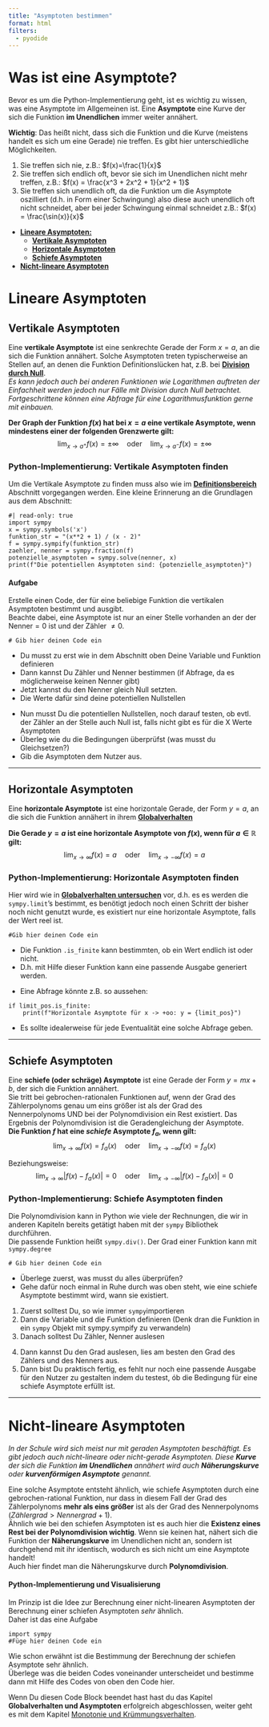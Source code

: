 ```yaml
---
title: "Asymptoten bestimmen"
format: html
filters:
  - pyodide
---
```


# Was ist eine Asymptote?

Bevor es um die Python-Implementierung geht, ist es wichtig zu wissen, was eine Asymptote im Allgemeinen ist.
Eine **Asymptote** eine Kurve der sich die Funktion **im Unendlichen** immer weiter annähert.  

**Wichtig**: Das heißt nicht, dass sich die Funktion und die Kurve (meistens handelt es sich um eine Gerade) nie treffen. Es gibt hier unterschiedliche Möglichkeiten.

1.  Sie treffen sich nie, z.B.: $f(x)=\frac{1}{x}$
2.  Sie treffen sich endlich oft, bevor sie sich im Unendlichen nicht mehr treffen, z.B.: $f(x) = \frac{x^3 + 2x^2 + 1}{x^2 + 1}$
3.  Sie treffen sich unendlich oft, da die Funktion um die Asymptote oszilliert (d.h. in Form einer Schwingung) also diese auch unendlich oft nicht schneidet, aber bei jeder Schwingung einmal schneidet z.B.: $f(x) = \frac{\sin(x)}{x}$

* **[Lineare Asymptoten:](#lineare-asymptoten)**  
  *   **[Vertikale Asymptoten](#vertikale-asymptoten)**
  *   **[Horizontale Asymptoten](#horizontale-asymptoten)**
  *   **[Schiefe Asymptoten](#schiefe-asymptoten)**
* **[Nicht-lineare Asymptoten](#nicht-lineare-asymptoten)**

# Lineare Asymptoten

## Vertikale Asymptoten

Eine **vertikale Asymptote** ist eine senkrechte Gerade der Form $x = a$, an die sich die Funktion annähert. Solche Asymptoten treten typischerweise an Stellen auf, an denen die Funktion Definitionslücken hat, z.B. bei **[Division durch Null](definitionsbereich.qmd#gebrochen-rationalen-Funktionen)**.  
_Es kann jedoch auch bei anderen Funktionen wie Logarithmen auftreten der Einfachheit werden jedoch nur Fälle mit Division durch Null betrachtet. Fortgeschrittene können eine Abfrage für eine Logarithmusfunktion gerne mit einbauen._

**Der Graph der Funktion $f(x)$ hat bei $x=a$ eine vertikale Asymptote, wenn mindestens einer der folgenden Grenzwerte gilt:**
$$ \lim_{x \to a^+} f(x) = \pm\infty \quad \text{oder} \quad \lim_{x \to a^-} f(x) = \pm\infty $$


### Python-Implementierung: Vertikale Asymptoten finden

Um die Vertikale Asymptote zu finden muss also wie im **[Definitionsbereich](definitionsbereich.qmd#gebrochen-rationalen-Funktionen)** Abschnitt vorgegangen werden.
Eine kleine Erinnerung an die Grundlagen aus dem Abschnitt:
```pyodide-python
#| read-only: true
import sympy
x = sympy.symbols('x')
funktion_str = "(x**2 + 1) / (x - 2)"
f = sympy.sympify(funktion_str)
zaehler, nenner = sympy.fraction(f)
potenzielle_asymptoten = sympy.solve(nenner, x)
print(f"Die potentiellen Asymptoten sind: {potenzielle_asymptoten}")
```

#### Aufgabe

Erstelle einen Code, der für eine beliebige Funktion die vertikalen Asymptoten bestimmt und ausgibt.  
Beachte dabei, eine Asymptote ist nur an einer Stelle vorhanden an der $\text{der Nenner}=0 \text{ ist und der Zähler } \neq 0$.


```pyodide-python
# Gib hier deinen Code ein

```

::: {.callout-note title="Tipps 1:" collapse="true"}
*   Du musst zu erst wie in dem Abschnitt oben Deine Variable und Funktion definieren  
*   Dann kannst Du Zähler und Nenner bestimmen (if Abfrage, da es möglicherweise keinen Nenner gibt)
*   Jetzt kannst du den Nenner gleich Null setzten.
*   Die Werte dafür sind deine potentiellen Nullstellen
:::
::: {.callout-note title="Tipps 2:" collapse="true"}
*   Nun musst Du die potentiellen Nullstellen, noch darauf testen, ob evtl. der Zähler an der Stelle auch Null ist, falls nicht gibt es für die X Werte Asymptoten
*   Überleg wie du die Bedingungen überprüfst (was musst du Gleichsetzen?)
*   Gib die Asymptoten dem Nutzer aus.
:::
---

## Horizontale Asymptoten

Eine **horizontale Asymptote** ist eine horizontale Gerade, der Form $y=a$, an die sich die Funktion annähert in ihrem **[Globalverhalten](globalverhalten.qmd)**

**Die Gerade $y=a$ ist eine horizontale Asymptote von $f(x)$, wenn für $a\in \mathbb{R}$ gilt:** 
$$ \lim_{x \to \infty} f(x) = a \quad \text{oder} \quad \lim_{x \to -\infty} f(x) = a $$ 

### Python-Implementierung: Horizontale Asymptoten finden

Hier wird wie in **[Globalverhalten untersuchen](globalverhalten.qmd)** vor, d.h. es es werden die `sympy.limit`'s bestimmt, es benötigt jedoch noch einen Schritt der bisher noch nicht genutzt wurde, es existiert nur eine horizontale Asymptote, falls der Wert reel ist.

```pyodide-python
#Gib hier deinen Code ein

```

::: {.callout-note title="Tipp:" collapse="true"}
*   Die Funktion `.is_finite` kann bestimmten, ob ein Wert endlich ist oder nicht.
*   D.h. mit Hilfe dieser Funktion kann eine passende Ausgabe generiert werden.
:::

::: {.callout-note title="Tipp2:" collapse="true"}
*   Eine Abfrage könnte z.B. so aussehen:
```pyodide-python
if limit_pos.is_finite:
    print(f"Horizontale Asymptote für x -> +oo: y = {limit_pos}")
```

*   Es sollte idealerweise für jede Eventualität eine solche Abfrage geben.
:::
---

## Schiefe Asymptoten

Eine **schiefe (oder schräge) Asymptote** ist eine Gerade der Form $y = mx + b$, der sich die Funktion annähert.  
Sie tritt bei gebrochen-rationalen Funktionen auf, wenn der Grad des Zählerpolynoms genau um eins größer ist als der Grad des Nennerpolynoms UND bei der Polynomdivision ein Rest existiert.
Das Ergebnis der Polynomdivision ist die Geradengleichung der Asymptote.  
**Die Funktion $f$ hat eine *schiefe* Asymptote $f_a$, wenn gilt:** 
$$ \lim_{x \to \infty} f(x) = f_a(x) \quad \text{oder} \quad \lim_{x \to -\infty} f(x) = f_a(x) $$ 

Beziehungsweise:
$$ \lim_{x \to \infty} | f(x) - f_a(x) | = 0 \quad \text{oder} \quad \lim_{x \to -\infty} | f(x) - f_a(x) | = 0 $$ 

### Python-Implementierung: Schiefe Asymptoten finden

Die Polynomdivision kann in Python wie viele der Rechnungen, die wir in anderen Kapiteln bereits getätigt haben mit der `sympy` Bibliothek durchführen.  
Die passende Funktion heißt `sympy.div()`.
Der Grad einer Funktion kann mit `sympy.degree`


```pyodide-python
# Gib hier deinen Code ein

```

::: {.callout-note title="Tipp:" collapse="true"}
*   Überlege zuerst, was musst du alles überprüfen? 
*   Gehe dafür noch einmal in Ruhe durch was oben steht, wie eine schiefe Asymptote bestimmt wird, wann sie existiert.
:::

::: {.callout-note title="Tipp2:" collapse="true"}
1.  Zuerst solltest Du, so wie immer `sympy`importieren
2.  Dann die Variable und die Funktion definieren (Denk dran die Funktion in ein `sympy` Objekt mit sympy.sympify zu verwandeln)
3.  Danach solltest Du Zähler, Nenner auslesen
:::

::: {.callout-note title="Tipp3:" collapse="true"}
4.  Dann kannst Du den Grad auslesen, lies am besten den Grad des Zählers und des Nenners aus.
5.  Dann bist Du praktisch fertig, es fehlt nur noch eine passende Ausgabe für den Nutzer zu gestalten indem du testest, ób die Bedingung für eine schiefe Asymptote erfüllt ist.
:::

---

# Nicht-lineare Asymptoten 

_In der Schule wird sich meist nur mit geraden Asymptoten beschäftigt. Es gibt jedoch auch nicht-lineare oder nicht-gerade Asymptoten. Diese **Kurve** der sich die Funktion **im Unendlichen** annähert wird auch **Näherungskurve** oder **kurvenförmigen Asymptote** genannt._

Eine solche Asymptote entsteht ähnlich, wie schiefe Asymptoten durch eine gebrochen-rational Funktion, nur dass in diesem Fall der Grad des Zählerpolynoms **mehr als eins größer** ist als der Grad des Nennerpolynoms $(Zählergrad > Nennergrad + 1)$.  
Ähnlich wie bei den schiefen Asymptoten ist es auch hier die **Existenz eines Rest bei der Polynomdivision wichtig**. Wenn sie keinen hat, nähert sich die Funktion der **Näherungskurve** im Unendlichen nicht an, sondern ist durchgehend mit ihr identisch, wodurch es sich nicht um eine Asymptote handelt!  
Auch hier findet man die Näherungskurve durch **Polynomdivision**.

#### Python-Implementierung und Visualisierung

Im Prinzip ist die Idee zur Berechnung einer nicht-linearen Asymptoten der Berechnung einer schiefen Asymptoten _sehr_ ähnlich.  
Daher ist das eine Aufgabe

```pyodide-python
import sympy
#Füge hier deinen Code ein
```

::: {.callout-note title="Tipp:" collapse="true"}
Wie schon erwähnt ist die Bestimmung der Berechnung der schiefen Asymptote sehr ähnlich.  
Überlege was die beiden Codes voneinander unterscheidet und bestimme dann mit Hilfe des Codes von oben den Code hier.
:::

Wenn Du diesen Code Block beendet hast hast du das Kapitel **Globalverhalten und Asymptoten** erfolgreich abgeschlossen, weiter geht es mit dem Kapitel [Monotonie und Krümmungsverhalten](uebersicht_monotonie_kruemmung.qmd).
